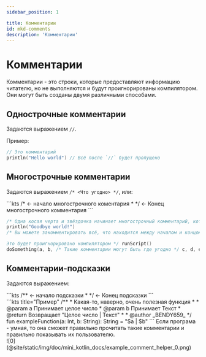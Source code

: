 ```yaml
---
sidebar_position: 1

title: Комментарии
id: mkd-comments
description: 'Комментарии'
---
```


# Комментарии

Комментарии - это строки, которые предоставляют информацию читателю, но не выполняются и будут проигнорированы компилятором. Они могут быть созданы двумя различными способами.

## Однострочные комментарии

Задаются выражением `//`.

Пример:
```kts
// Это комментарий
println("Hello world") // Всё после `//` будет пропущено
```

## Многострочные комментарии

Задаются выражением `/* <Что угодно> */`, или:
<div align="left">
```kts
/* <- начало многострочного коментария
 *
*/ <- Конец многострочного комментария
```
</div>

```kts
/* Одна косая черта и звёздочка начинает многострочный комментарий, который завершается звёздочкой и ещё одной косой чертой */
println("Goodbye world!")
/* Вы можете закомментировать всё, что находится между началом и концом,

Это будет проигнорировано компилятором */ runScript()
doSomething(a, b, /* Такие комментарии могут быть где угодно */ c, d, e)
```

## Комментарии-подсказки

Задаются выражением:
<div align="left">
```kts
/** <- начало подсказки
 *
*/ <- Конец подсказки
```
<div style={{ "display": "flex" }}>
<div style={{ "items-align": "flex-start", "width": "50%", "margin-right": "8px" }}>
```kts title="Пример"
/**
 * Какая-то, наверно, очень полезная функция
 *
 * @param a Принимает целое число
 * @param b Принимает Текст
 * @return Возвращает "Целое число | Текст"
 *
 * @author _BENDY659_
*/
fun exampleFunction(a: Int, b: String): String = "$a | $b"
```
Если програма - умная, то она сможет правильно прочитать такие комментарии и правильно
показывать их пользователю.
</div>
<div style={{ "items-align": "flex-end", "width": "150%", "margin-left": "8pd", "border-radius": "2rem" }}>
![0](@site/static/img/doc/mini_kotlin_docs/example_comment_helper_0.png)
</div>
</div>
</div>